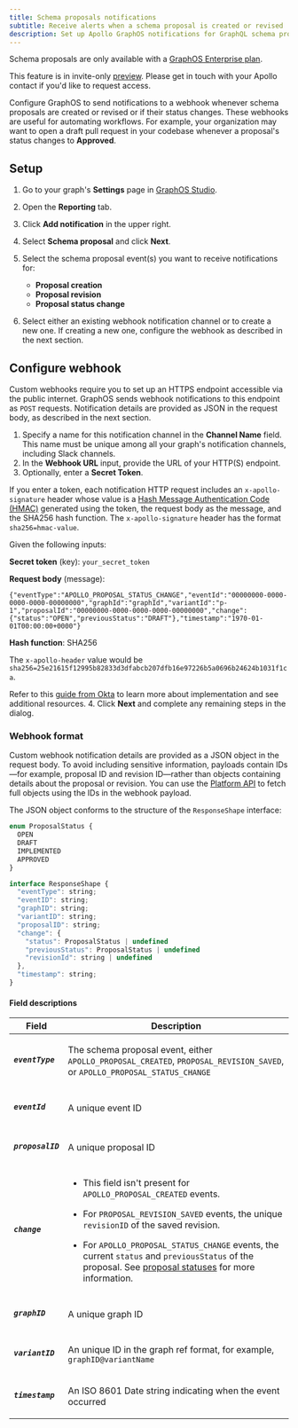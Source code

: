 ```yaml
---
title: Schema proposals notifications
subtitle: Receive alerts when a schema proposal is created or revised
description: Set up Apollo GraphOS notifications for GraphQL schema proposals. Receive real-time alerts whenever schema proposals are created or revised, or if their status changes.
---
```


<EnterpriseFeature>

Schema proposals are only available with a [GraphOS Enterprise plan](https://www.apollographql.com/pricing?referrer=docs-content).

</EnterpriseFeature>

<PreviewFeature>

This feature is in invite-only [preview](/resources/product-launch-stages#preview). Please get in touch with your Apollo contact if you'd like to request access.

</PreviewFeature>

Configure GraphOS to send notifications to a webhook whenever schema proposals are created or revised or if their status changes.
These webhooks are useful for automating workflows. For example, your organization may want to open a draft pull request in your codebase whenever a proposal's status changes to **Approved**.

## Setup

1. Go to your graph's **Settings** page in [GraphOS Studio](https://studio.apollographql.com/?referrer=docs-content).
1. Open the **Reporting** tab.
2. Click **Add notification** in the upper right.
3. Select **Schema proposal** and click **Next**.
4. Select the schema proposal event(s) you want to receive notifications for:

   - **Proposal creation**
   - **Proposal revision**
   - **Proposal status change**

5. Select either an existing webhook notification channel or to create a new one. If creating a new one, configure the webhook as described in the next section.

## Configure webhook

Custom webhooks require you to set up an HTTPS endpoint accessible via the public internet. GraphOS sends webhook notifications to this endpoint as `POST` requests. Notification details are provided as JSON in the request body, as described in the next section.

1. Specify a name for this notification channel in the **Channel Name** field. This name must be unique among all your graph's notification channels, including Slack channels.
2. In the **Webhook URL** input, provide the URL of your HTTP(S) endpoint.
3. Optionally, enter a **Secret Token**.

  If you enter a token, each notification HTTP request includes an `x-apollo-signature` header whose value is a [Hash Message Authentication Code (HMAC)](https://en.wikipedia.org/wiki/HMAC) generated using the token, the request body as the message, and the SHA256 hash function. The `x-apollo-signature` header has the format `sha256=hmac-value`.

  <ExpansionPanel title="See an example">

  Given the following inputs:

  **Secret token** (key): `your_secret_token`

  **Request body** (message):
  ```
  {"eventType":"APOLLO_PROPOSAL_STATUS_CHANGE","eventId":"00000000-0000-0000-0000-00000000","graphId":"graphId","variantId":"p-1","proposalId":"00000000-0000-0000-0000-00000000","change":{"status":"OPEN","previousStatus":"DRAFT"},"timestamp":"1970-01-01T00:00:00+0000"}
  ```

  **Hash function**: SHA256

  The `x-apollo-header` value would be `sha256=25e21615f12995b82833d3dfabcb207dfb16e97226b5a0696b24624b1031f1ca`.
  </ExpansionPanel>

  Refer to this [guide from Okta](https://www.okta.com/identity-101/hmac/) to learn more about implementation and see additional resources.
4. Click **Next** and complete any remaining steps in the dialog.

### Webhook format

Custom webhook notification details are provided as a JSON object in the request body.
To avoid including sensitive information, payloads contain IDs—for example, proposal ID and revision ID—rather than objects containing details about the proposal or revision.
You can use the [Platform API](/graphos/platform-api/) to fetch full objects using the IDs in the webhook payload.

The JSON object conforms to the structure of the `ResponseShape` interface:

```javascript
enum ProposalStatus {
  OPEN
  DRAFT
  IMPLEMENTED
  APPROVED
}

interface ResponseShape {
  "eventType": string;
  "eventID": string;
  "graphID": string;
  "variantID": string;
  "proposalID": string;
  "change": {
    "status": ProposalStatus | undefined
    "previousStatus": ProposalStatus | undefined
    "revisionId": string | undefined
  },
  "timestamp": string;
}
```


#### Field descriptions

<table className="field-table">
<thead>
<tr>
<th style={{ minWidth: 200 }}>Field</th>
<th>Description</th>
</tr>
</thead>
<tbody>

<tr>
<td>

##### `eventType`

</td>
<td>

The schema proposal event, either `APOLLO_PROPOSAL_CREATED`, `PROPOSAL_REVISION_SAVED`, or `APOLLO_PROPOSAL_STATUS_CHANGE`

</td>
</tr>

<tr>
<td>

##### `eventId`

</td>
<td>

A unique event ID

</td>
</tr>

<tr>
<td>

##### `proposalID`

</td>
<td>

A unique proposal ID

</td>
</tr>

<tr>
<td>

##### `change`

</td>
<td>

- This field isn't present for `APOLLO_PROPOSAL_CREATED` events.

- For `PROPOSAL_REVISION_SAVED` events, the unique `revisionID` of the saved revision.

- For `APOLLO_PROPOSAL_STATUS_CHANGE` events, the current `status` and `previousStatus` of the proposal.
See [proposal statuses](../../delivery/schema-proposals#proposal-statuses) for more information.

</td>
</tr>

<tr>
<td>

##### `graphID`

</td>
<td>

A unique graph ID

</td>
</tr>


<tr>
<td>


##### `variantID`


</td>
<td>

An unique ID in the graph ref format, for example, `graphID@variantName`

</td>
</tr>

<tr>
<td>

##### `timestamp`

</td>
<td>

An ISO 8601 Date string indicating when the event occurred

</td>
</tr>

</tbody>
</table>

